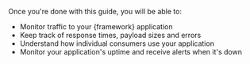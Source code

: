 Once you're done with this guide, you will be able to:

- Monitor traffic to your {framework} application
- Keep track of response times, payload sizes and errors
- Understand how individual consumers use your application
- Monitor your application's uptime and receive alerts when it's down
